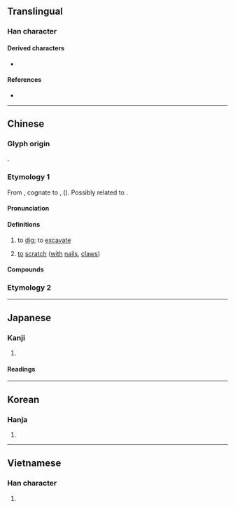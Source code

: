 {{also|撅}}
{{character info}}
==Translingual==

===Han character===
{{Han char|rn=64|rad=手|as=08|sn=11|four=57072|canj=QSUU|ids=⿰扌屈}}

====Derived characters====
* {{l|mul|[[𫁗]]}}

====References====
* {{Han ref|kx=0438.020|dkj=12264|dj=0787.100|hdz=31909.020|uh=6398|ud=25496|bh=B1B8|bd=45496}}

----

==Chinese==
{{zh-forms}}

===Glyph origin===
{{Han etym}}
{{Han compound|扌|屈|t1=hand; action|c1=s|c2=p|ls=psc}}.

===Etymology 1===
From {{inh|zh|sit-pro|*r-(k/g)wa-t|t=to dig out; to scoop out}}, cognate to {{cog|bo|རྐོད་པ}}, {{m|bo|རྐོ་བ|t=to dig; to hoe}} ({{zh-ref|STEDT}}). Possibly related to {{och-l|決|id=1|gloss=to dig an outlet for water; to burst out}}.

====Pronunciation====
{{zh-pron
|m=jué
|m-s=
|c=gwat6
|c-t=
|g=
|h=pfs=khu̍t
|j=
|mb=gṳ̄
|md=
|mn=ku̍t
|mn-t=gug8
|w=5jjyq
|x=
|mc=y
|oc=1+2,2+1
|cat=v
}}

====Definitions====
{{zh-hanzi}}

# to [[dig]]; to [[excavate]]
# {{lb|zh|Hakka}} [[to]] [[scratch]] ([[with]] [[nail]]s, [[claw]]s)

====Compounds====
{{zh-der|挖掘|採掘|掘斗|掘金隊|掘井|臨渴掘井|臨噎掘井|渴而掘井|掘井及泉|發掘|開掘|掘墓|挖掘機|掘金|掘穴|掘筆|掘洞|掘取|掘子軍|掘拾|掘強|掘閱|掘足類|掘室求鼠|掘土機|掘穿|掘墓人|羅掘一空|羅掘|羅掘俱窮|自掘墳墓|羅雀掘鼠|軟土深掘}}

===Etymology 2===
{{zh-see|窟|o|[[cave]]}}

{{zh-cat|Advanced}}

----

==Japanese==

===Kanji===
{{ja-kanji|grade=c|rs=手08}}

# {{rfdef|ja|sort=手08}}

====Readings====
{{ja-readings
|goon=ごち
|kanon=くつ, けつ
|kun=ほ-る
}}

----

==Korean==

===Hanja===
{{ko-hanja|hangeul=[[굴]], [[궐]]|eumhun=|rv=gul, gwol|mr=kul, kwŏl|y=kwul, kwel}}

# {{rfdef|ko|sort=手08}}

----

==Vietnamese==

===Han character===
{{vi-readings|reading=quật, oặt, quặt, quất, quịt, quát, quạt|rs=手08}}

# {{rfdef|vi|sort=手08}}
